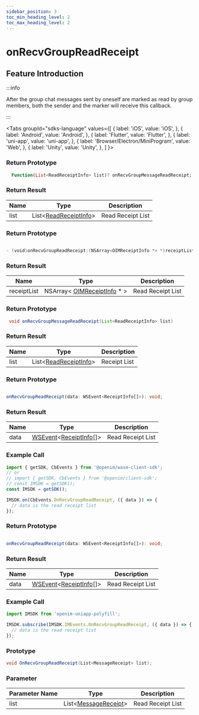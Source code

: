 ```yaml
---
sidebar_position: 3
toc_min_heading_level: 2
toc_max_heading_level: 2
---
```


# onRecvGroupReadReceipt

## Feature Introduction

:::info

After the group chat messages sent by oneself are marked as read by group members, both the sender and the marker will receive this callback.

:::

<Tabs
groupId="sdks-language"
values={[
{ label: 'iOS', value: 'iOS', },
{ label: 'Android', value: 'Android', },
{ label: 'Flutter', value: 'Flutter', },
{ label: 'uni-app', value: 'uni-app', },
{ label: 'Browser/Electron/MiniProgram', value: 'Web', },
{ label: 'Unity', value: 'Unity', },
]
}>

<TabItem value="Flutter">

### Return Prototype

```dart showLineNumbers
  Function(List<ReadReceiptInfo> list)? onRecvGroupMessageReadReceipt;
```

### Return Result

| Name | Type                                                             | Description          |
| ---- | ---------------------------------------------------------------- | -------------------- |
| list | List<[ReadReceiptInfo](/class/message/receiptInfo.mdx)> | Read Receipt List    |

</TabItem>

<TabItem value="iOS">

### Return Prototype

```swift showLineNumbers

- (void)onRecvGroupReadReceipt:(NSArray<OIMReceiptInfo *> *)receiptList;

```

### Return Result

| Name        | Type                                                                    | Description          |
| ----------- | ----------------------------------------------------------------------- | -------------------- |
| receiptList | NSArray< [OIMReceiptInfo](/class/message/messageInfo.mdx) \* > | Read Receipt List    |

</TabItem>

<TabItem value="Android">

### Return Prototype

```java showLineNumbers
 void onRecvGroupMessageReadReceipt(List<ReadReceiptInfo> list)
```

### Return Result

| Name | Type                                                             | Description          |
| ---- | ---------------------------------------------------------------- | -------------------- |
| list | List<[ReadReceiptInfo](/class/message/receiptInfo.mdx)> | Receipt List          |

</TabItem>

<TabItem value="Web">

### Return Prototype

```ts showLineNumbers

onRecvGroupReadReceipt(data: WSEvent<ReceiptInfo[]>): void;

```

### Return Result

| Name | Type                                                                                              | Description          |
| ---- | ------------------------------------------------------------------------------------------------- | -------------------- |
| data | [WSEvent](/class/response.mdx)<[ReceiptInfo](/class/message/receiptInfo.mdx)[]> | Read Receipt List    |

### Example Call

```js showLineNumbers
import { getSDK, CbEvents } from '@openim/wasm-client-sdk';
// or
// import { getSDK, CbEvents } from '@openim/client-sdk';
// const IMSDK = getSDK();
const IMSDK = getSDK();

IMSDK.on(CbEvents.OnRecvGroupReadReceipt, ({ data }) => {
  // data is the read receipt list
});
```

</TabItem>

<TabItem value="uni-app">

### Return Prototype

```ts showLineNumbers

onRecvGroupReadReceipt(data: WSEvent<ReceiptInfo[]>): void;

```

### Return Result

| Name | Type                                                                                              | Description          |
| ---- | ------------------------------------------------------------------------------------------------- | -------------------- |
| data | [WSEvent](/class/response.mdx)<[ReceiptInfo](/class/message/receiptInfo.mdx)[]> | Read Receipt List    |

### Example Call

```js showLineNumbers
import IMSDK from 'openim-uniapp-polyfill';

IMSDK.subscribe(IMSDK.IMEvents.OnRecvGroupReadReceipt, ({ data }) => {
  // data is the read receipt list
});
```

</TabItem>

<TabItem value="Unity">

### Prototype

```C# showLineNumbers
void OnRecvGroupReadReceipt(List<MessageReceipt> list);
```

### Parameter 

| Parameter Name  | Type                                                             | Description     |
| ---- | ---------------------------------------------------------------- | -------- |
| list | List<[MessageReceipt](/class/message/receiptInfo.mdx)> |  Read Receipt List |

</TabItem>

</Tabs>